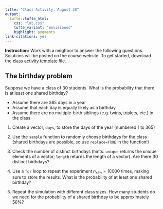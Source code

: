 ```yaml
---
title: "Class Activity, August 28"
output: 
  tufte::tufte_html:
    css: "lab.css"
    tufte_variant: "envisioned"
    highlight: pygments
link-citations: yes
---
```


**Instruction:** Work with a neighbor to answer the following questions. Solutions will be posted on the course website. To get started, download the [class activity template](https://sta279-f23.github.io/class_activities/ca_lecture_1_template.qmd) file.

## The birthday problem

Suppose we have a class of 30 students. What is the probability that there is at least one shared birthday?

* Assume there are 365 days in a year
* Assume that each day is equally likely as a birthday
* Assume there are no multiple-birth siblings (e.g. twins, triplets, etc.) in the class

1. Create a vector, `days`, to store the days of the year (numbered 1 to 365)

2. Use the `sample` function to randomly choose birthdays for the class (shared birthdays are possible, so use `replace=TRUE` in the function!)

3. Check the number of distinct birthdays (hints: `unique` returns the unique elements of a vector; `length` returns the length of a vector). Are there 30 distinct birthdays?

4. Use a `for` loop to repeat the experiment $n_{sim} = 10000$ times, making sure to store the results. What is the probability of at least one shared birthday?

5. Repeat the simulation with different class sizes. How many students do we need for the probability of a shared birthday to be approximately 50%?

